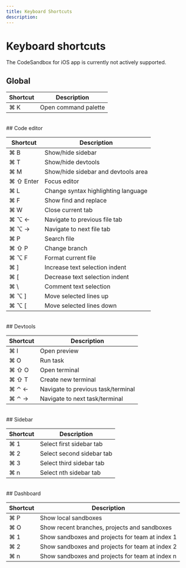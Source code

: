 ```yaml
---
title: Keyboard Shortcuts
description:
---
```



# Keyboard shortcuts

<Callout emoji="ℹ️">
The CodeSandbox for iOS app is currently not actively supported.
</Callout>

## Global

| Shortcut      | Description |
| ----------- | ----------- |
⌘ K | Open command palette

<br/>
## Code editor

| Shortcut      | Description |
| ----------- | ----------- |
⌘ B | Show/hide sidebar
⌘ T | Show/hide devtools
⌘ M | Show/hide sidebar and devtools area
⌘ ⇧ Enter | Focus editor
⌘ L | Change syntax highlighting language
⌘ F | Show find and replace
⌘ W | Close current tab
⌘ ⌥ ← | Navigate to previous file tab
⌘ ⌥ → | Navigate to next file tab
⌘ P | Search file
⌘ ⇧ P | Change branch
⌘ ⌥ F | Format current file
⌘ ] | Increase text selection indent
⌘ [ | Decrease text selection indent
⌘ \ | Comment text selection
⌘ ⌥ ] | Move selected lines up
⌘ ⌥ [ | Move selected lines down

<br/>
## Devtools

| Shortcut      | Description |
| ----------- | ----------- |
⌘ I | Open preview
⌘ O | Run task
⌘ ⇧ O | Open terminal
⌘ ⇧ T | Create new terminal
⌘ ⌃ ← | Navigate to previous task/terminal
⌘ ⌃ → | Navigate to next task/terminal

<br/>
## Sidebar

| Shortcut      | Description |
| ----------- | ----------- |
⌘ 1 | Select first sidebar tab
⌘ 2 | Select second sidebar tab
⌘ 3 | Select third sidebar tab
⌘ n | Select nth sidebar tab

<br/>
## Dashboard

| Shortcut      | Description |
| ----------- | ----------- |
⌘ P | Show local sandboxes
⌘ O | Show recent branches, projects and sandboxes
⌘ 1 | Show sandboxes and projects for team at index 1
⌘ 2 | Show sandboxes and projects for team at index 2
⌘ n | Show sandboxes and projects for team at index n
